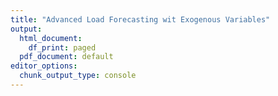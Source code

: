 ```yaml
---
title: "Advanced Load Forecasting wit Exogenous Variables"
output:
  html_document:
    df_print: paged
  pdf_document: default
editor_options:
  chunk_output_type: console
---
```


```r

```

